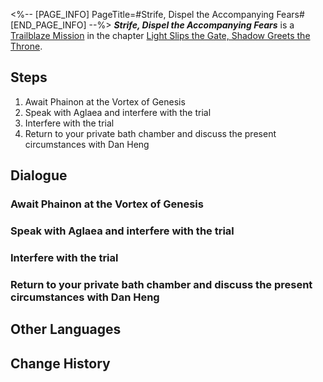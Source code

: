 <%-- [PAGE_INFO]
PageTitle=#Strife, Dispel the Accompanying Fears#
[END_PAGE_INFO] --%>
{{Stub|Dialogue.}}
{{Mission Infobox
|id            = 1040201
|title         = 
|image         = Mission Strife, Dispel the Accompanying Fears.png{{subst:void|<!--$UPLOAD:<<SpriteOutput/Chronicle/1040201.png>-<Mission Strife, Dispel the Accompanying Fears.png>-<Fate's Atlas Images>>-->}}
|type          = Trailblaze
|event_name    = 
|chapter       = Light Slips the Gate, Shadow Greets the Throne
|requirements  = [[Trailblaze Mission]] ''[[Hero, Bear Thy Coreflame]]'' completed
|summary       = It's been a long while since Phainon had entered the Vortex of Genesis to challenge the Strife trial. With a sudden incident in the trial, you intervened, saving Phainon from his inner demon. With Phainon's Coreflame trial ending in failure, the responsibility of bearing Nikador's divinity now falls to Chrysos Heir Mydei, the lone crown prince of the Kremnos. Yet even as the true heir to "Strife," Mydei seems to exhibit an odd trepidation and resistance, as if the glory of Kremnos had become his inner demon.
|characters    = Dan Heng; Trailblazer
|startLocation = [[Amphoreus]] - [[Vortex of Genesis]]
|world         = Amphoreus
|area          = Vortex of Genesis
|prev          = Hero, Bear Thy Coreflame
|next          = Glory, Turn From Imbibed Poison
|rewards       = Trailblaze EXP*300; Stellar Jade*40; Traveler's Guide*3; Lost Crystal*3; Celestial Ambrosia*60; Credit*40,000
}}
'''''Strife, Dispel the Accompanying Fears''''' is a [[Trailblaze Mission]] in the chapter [[Light Slips the Gate, Shadow Greets the Throne]].

==Steps==
# Await Phainon at the Vortex of Genesis
# Speak with Aglaea and interfere with the trial
# Interfere with the trial
# Return to your private bath chamber and discuss the present circumstances with Dan Heng

<!--
==Gameplay Notes==

--><!--
==Trial Character==

-->
==Dialogue==
{{Stub Dialogue}}
===Await Phainon at the Vortex of Genesis{{subst:void|<!--104020101-->}}===
{{Mission Description|type=trailblaze|location=Vortex of Genesis|It's been a long while since Phainon entered the Vortex of Genesis for the Strife trial, leaving all Chrysos Heirs deeply concerned.}}
{{Dialogue Start}}
:{{tx}}
{{Dialogue End}}

===Speak with Aglaea and interfere with the trial{{subst:void|<!--104020103-->}}===
{{Mission Description|type=trailblaze|location=Vortex of Genesis|update|When crisis struck during Phainon's Coreflame trial as we waited anxiously, we made the snap decision to join Castorice and Mydei in rescuing Phainon from possible peril.}}
{{Dialogue Start}}
:{{tx}}
{{Dialogue End}}

===Interfere with the trial{{subst:void|<!--104020104-->}}===
{{Dialogue Start}}
:{{tx}}
{{Dialogue End}}

===Return to your private bath chamber and discuss the present circumstances with Dan Heng{{subst:void|<!--104020106-->}}===
{{Mission Description|type=trailblaze|location="Eternal Holy City" Okhema|update|After ensuring Phainon's safety, (Trailblazer) and I retreated to the bath chamber to rest. We also drew our own conclusions about the present situation in the world of Amphoreus}}
{{Dialogue Start}}
:{{tx}}
{{Dialogue End}}

==Other Languages==
{{Other Languages
|en   = Strife, Dispel the Accompanying Fears
|zhs  = 纷争啊，伐清湮途的悼惧
|zht  = 紛爭啊，伐清湮途的悼懼
|ja   = 紛争よ、消滅の道に広がる恐怖を薙ぎ払え
|ko   = 분쟁이여, 길을 막는 두려움을 토벌하라
|es   = Conflicto, ahuyenta este temor sombrío
|fr   = Conflit, dissipe les peurs que tu invoques
|ru   = О раздор, избавь от преследующих страхов
|th   = ปฏิปักษ์เอ๋ย จงขจัดความกลัวบนเส้นทาง
|vi   = Hỡi Phân Tranh, Hãy Xua Tan Nỗi Sợ Trên Đường
|de   = Zwist, banne die Angst vor dem Ende
|id   = Pertikaian, Hancurkan Ketakutan yang Terpendam
|pt   = Conflito, Dissipar os Medos Acompanhantes
}}

==Change History==
{{Change History|3.1}}

